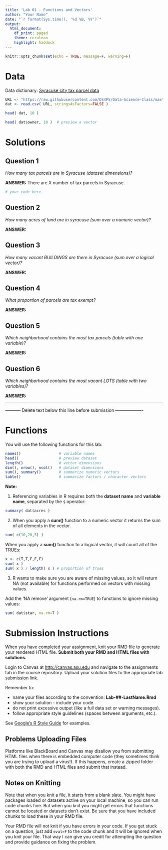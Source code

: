 ```yaml
---
title: 'Lab 01 - Functions and Vectors'
author: "Your Name"
date: "`r format(Sys.time(), '%d %B, %Y')`"
output:
  html_document:
    df_print: paged
    theme: cerulean
    highlight: haddock
---
```


```r
knitr::opts_chunk$set(echo = TRUE, message=F, warning=F)
```



# Data

Data dictionary: [Syracuse city tax parcel data](https://ds4ps.github.io/Data-Science-Class/DATA/syr_parcels.html) 


```r
URL <- "https://raw.githubusercontent.com/DS4PS/Data-Science-Class/master/DATA/syr_parcels.csv"
dat <- read.csv( URL, stringsAsFactors=FALSE )
```

```r
head( dat, 10 ) 
```

```r
head( dat$owner, 10 )  # preview a vector
```



# Solutions


## Question 1

*How many tax parcels are in Syracuse (dataset dimensions)?* 

**ANSWER:** There are X number of tax parcels in Syracuse. 


```r
# your code here
```





## Question 2

*How many acres of land are in syracuse (sum over a numeric vector)?*

**ANSWER:** 





## Question 3

*How many vacant BUILDINGS are there in Syracuse (sum over a logical vector)?*

**ANSWER:** 



## Question 4

*What proportion of parcels are tax exempt?*

**ANSWER:** 




## Question 5

*Which neighborhood contains the most tax parcels (table with one variable)?*

**ANSWER:**



## Question 6

*Which neighborhood contains the most vacant LOTS (table with two variables)?*

**ANSWER:**



-----




----------- Delete text below this line before submission    -------------------


# Functions

You will use the following functions for this lab: 

```r
names()                 # variable names
head()                  # preview dataset
length()                # vector dimensions
dim(), nrow(), ncol()   # dataset dimensions
sum(), summary()        # summarize numeric vectors
table()                 # summarize factors / character vectors
```

**Note:**

(1) Referencing variables in R requires both the **dataset name** and **variable name**, separated by the `$` operator:

```r
summary( dat$acres )
```

(2) When you apply a **sum()** function to a numeric vector it returns the sum of all elements in the vector. 

```r
sum( c(10,20,5) )
```

When you apply a **sum()** function to a logical vector, it will count all of the TRUEs:

```r
x <- c(T,T,F,F,F)
sum( x )
sum( x ) / length( x ) # proportion of trues
```


(3) R wants to make sure you are aware of missing values, so it will return NA (not available) for functions performed on vectors with missing values. 

Add the 'NA remove' argument (`na.rm=TRUE`) to functions to ignore missing values: 

```r
sum( dat$star, na.rm=T )
```






# Submission Instructions

When you have completed your assignment, knit your RMD file to generate your rendered HTML file. **Submit both your RMD and HTML files with solutions.**

Login to Canvas at <http://canvas.asu.edu> and navigate to the assignments tab in the course repository. Upload your solution files to the appropriate lab submission link.

Remember to:

* name your files according to the convention: **Lab-##-LastName.Rmd**
* show your solution - include your code.
* do not print excessive output (like a full data set or warning messages).
* follow appropriate style guidelines (spaces between arguments, etc.).

See [Google's R Style Guide](https://google.github.io/styleguide/Rguide.xml) for examples.

## Problems Uploading Files

Platforms like BlackBoard and Canvas may disallow you from submitting HTML files when there is embedded computer code (they sometimes think you are trying to upload a virus!). If this happens, create a zipped folder with both the RMD and HTML files and submit that instead.

## Notes on Knitting

Note that when you knit a file, it starts from a blank slate. You might have packages loaded or datasets active on your local machine, so you can run code chunks fine. But when you knit you might get errors that functions cannot be located or datasets don't exist. Be sure that you have included chunks to load these in your RMD file.

Your RMD file will not knit if you have errors in your code. If you get stuck on a question, just add `eval=F` to the code chunk and it will be ignored when you knit your file. That way I can give you credit for attempting the question and provide guidance on fixing the problem.





